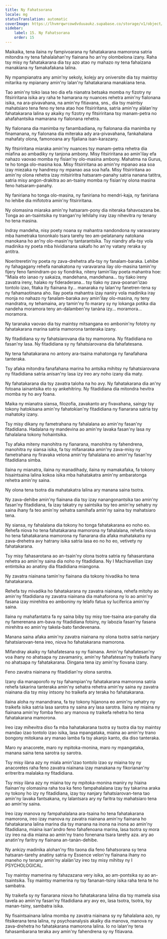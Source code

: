 ```yaml
---
title: Ny Fahatsorana
locale: mg
statusTranslation: automatic
coverImage: https://lhvmrqwrcowdvduuaukz.supabase.co/storage/v1/object/public/strapi-uploads/small_cover-educacion-fundamental.webp-2d51a7828a2b1309555be27f7e2a61a0.webp
sidebar:
    label: 15. Ny Fahatsorana
    order: 15
---
```

Maikaika, tena ilaina ny fampivoarana ny fahatakarana mamorona satria mitondra ny tena fahalalahan'ny fiainana ho an'ny olombelona izany. Raha tsy misy ny fahatakarana dia tsy azo atao ny mahazo ny tena fahaizana manakiana ny famakafakana lalina.

Ny mpampianatra any amin'ny sekoly, kolejy ary oniversite dia tsy maintsy mitarika ny mpianany amin'ny lalan'ny fahatakarana manakiana tena.

Tao amin'ny toko lasa teo dia efa nianatra betsaka momba ny fizotry ny fitsiriritana isika ary raha te hamarana ny nuances rehetra amin'ny fialonana isika, na ara-pivavahana, na amin'ny fitiavana, sns., dia tsy maintsy mahatsiaro tena feno ny tena atao hoe fitsiriritana, satria amin'ny alàlan'ny fahatakarana lalina sy akaiky ny fizotry ny fitsiriritana tsy manam-petra no ahafahantsika mamarana ny fialonana rehetra.

Ny fialonana dia manimba ny fanambadiana, ny fialonana dia manimba ny finamanana, ny fialonana dia miteraka ady ara-pivavahana, fankahalana mahafaty olona, ​​famonoana ary fijaliana isan-karazany.

Ny fitsiriritana miaraka amin'ny nuances tsy manam-petra rehetra dia miafina ao ambadiky ny tanjona ambony. Misy fitsiriritana ao amin'ilay efa nahazo vaovao momba ny fisian'ny olo-masina ambony. Mahatma na Gurus, te ho tonga olo-masina koa. Misy fitsiriritana ao amin'ny mpanao asa soa izay miezaka ny handresy ny mpanao asa soa hafa. Misy fitsiriritana ao amin'ny olona rehetra izay mitsiriritra hatsaram-panahy satria nanana tatitra, satria misy angon-drakitra ao an-tsainy momba ny fisian'ny olona masina feno hatsaram-panahy.

Ny faniriana ho tonga olo-masina, ny faniriana ho mendri-kaja, ny faniriana ho lehibe dia mifototra amin'ny fitsiriritana.

Ny olomasina miaraka amin'ny hatsaram-pony dia niteraka fahavoazana be. Tonga ao an-tsaintsika ny trangan'ny lehilahy iray izay nihevitra ny tenany ho tena masina.

Indray mandeha, nisy poety noana sy mahantra nandondona ny varavarany mba hametraka tononkalo tsara tarehy teo am-pelatanany natokana manokana ho an'ny olo-masin'ny tantarantsika. Tsy niandry afa-tsy vola madinika ny poeta mba hividianana sakafo ho an'ny vatany reraka sy antitra.

Noeritreretin'ny poeta ny zava-drehetra afa-tsy ny fanalam-baraka. Lehibe ny fahagagany rehefa nanakatona ny varavarana ilay olo-masina tamin'ny fijery feno famindram-po sy fiondrika, niteny tamin'ilay poeta mahantra hoe: "Miala eto ianao ry sakaiza, mandehana, mandehana... tsy tiako ireny zavatra ireny, halako ny fideraderana... tsy tiako ny zava-poanan'izao tontolo izao, fitaka ity fiainana ity... manaraka ny lalan'ny fanetren-tena sy ny fahamaotinana aho. Ilay poeta mahantra izay naniry vola madinika iray monja no nahazo ny fanalam-baraka avy amin'ilay olo-masina, ny teny mandratra, ny tehamaina, ary tamin'ny fo marary sy ny lokanga potika dia nandeha moramora teny an-dalamben'ny tanàna izy... moramora... moramora.

Ny taranaka vaovao dia tsy maintsy mitsangana eo ambonin'ny fototry ny fahatakarana marina satria mamorona tanteraka izany.

Ny fitadidiana sy ny fahatsiarovana dia tsy mamorona. Ny fitadidiana no fasan'ny lasa. Ny fitadidiana sy ny fahatsiarovana dia fahafatesana.

Ny tena fahatakarana no antony ara-tsaina mahatonga ny fanafahana tanteraka.

Tsy afaka mitondra fanafahana marina ho antsika mihitsy ny fahatsiarovana ny fitadidiana satria anisan'ny lasa izy ireo ary noho izany dia maty.

Ny fahatakarana dia tsy zavatra taloha na ho avy. Ny fahatakarana dia an'ny fotoana iainantsika eto sy ankehitriny. Ny fitadidiana dia mitondra hevitra momba ny ho avy foana.

Maika ny mianatra siansa, filozofia, zavakanto ary fivavahana, saingy tsy tokony hatokisana amin'ny fahatokian'ny fitadidiana ny fianarana satria tsy mahatoky izany.

Tsy misy dikany ny fametrahana ny fahalalana ao amin'ny fasan'ny fitadidiana. Hadalana ny mandevina ao amin'ny lavaka fasan'ny lasa ny fahalalana tokony hohaintsika.

Tsy afaka miteny manohitra ny fianarana, manohitra ny fahendrena, manohitra ny siansa isika, fa tsy mifanaraka amin'ny zava-misy ny fametrahana ny firavaka velona amin'ny fahalalana eo amin'ny fasan'ny fitadidiana simba.

Ilaina ny mianatra, ilaina ny manadihady, ilaina ny mamakafaka, fa tokony hisaintsaina lalina kokoa isika mba hahatakatra amin'ny ambaratonga rehetra amin'ny saina.

Ny olona tena tsotra dia mahatakatra lalina ary manana saina tsotra.

Ny zava-dehibe amin'ny fiainana dia tsy izay nanangonantsika tao amin'ny fasan'ny fitadidiana, fa izay takatry ny saintsika tsy teo amin'ny sehatry ny saina ihany fa teo amin'ny sehatra samihafa amin'ny saina tsy mahatsiaro tena.

Ny siansa, ny fahalalana dia tokony ho tonga fahatakarana eo noho eo. Rehefa niova ho tena fahatakarana mamorona ny fahalalana, rehefa niova ho tena fahatakarana mamorona ny fianarana dia afaka mahatakatra ny zava-drehetra avy hatrany isika satria lasa eo no ho eo, vetivety ny fahatakarana.

Tsy misy fahasarotana ao an-tsain'ny olona tsotra satria ny fahasarotana rehetra ao amin'ny saina dia noho ny fitadidiana. Ny I Machiavellian izay entintsika ao anatiny dia fitadidiana miangona.

Ny zavatra niainana tamin'ny fiainana dia tokony hivadika ho tena fahatakarana.

Rehefa tsy mivadika ho fahatakarana ny zavatra niainana, rehefa mitohy ao amin'ny fitadidiana ny zavatra niainana dia mahaforona ny lo ao amin'ny fasana izay mirehitra eo amboniny ny lelafo fatua sy luciferica amin'ny saina.

Ilaina ny mahafantatra fa ny saina biby tsy misy toe-tsaina ara-panahy dia ny famerenana am-bava ny fitadidiana fotsiny, ny labozia fasan'ny fasana mirehitra eo amin'ny takela-bato fandevenana.

Manana saina afaka amin'ny zavatra niainana ny olona tsotra satria nanjary fahatsiarovan-tena ireo, niova ho fahatakarana mamorona.

Mifandray akaiky ny fahafatesana sy ny fiainana. Amin'ny fahafatesan'ny voa ihany no ahatsapa ny zavamaniry, amin'ny fahafatesan'ny traikefa ihany no ahatsapa ny fahatakarana. Dingana tena izy amin'ny fiovana izany.

Feno zavatra niainana ny fitadidian'ny olona sarotra.

Izany dia manaporofo ny tsy fahampian'ny fahatakarana mamorona satria rehefa takarina tanteraka amin'ny sehatra rehetra amin'ny saina ny zavatra niainana dia tsy misy intsony ho traikefa ary teraka ho fahatakarana.

Ilaina aloha ny manandrana, fa tsy tokony hijanona eo amin'ny sehatry ny traikefa isika satria lasa sarotra ny saina ary lasa sarotra. Ilaina ny miaina ny fiainana amin'ny fomba feno ary manova ny traikefa rehetra ho tena fahatakarana mamorona.

Ireo izay mihevitra diso fa mba hahatakarana tsotra sy tsotra dia tsy maintsy mandao izao tontolo izao isika, lasa mpangataka, miaina ao amin'ny trano bongony mitokana ary manao lamba fa tsy akanjo kanto, dia diso tanteraka.

Maro ny anacorete, maro ny mpitoka-monina, maro ny mpangataka, manana saina tena sarotra sy sarotra.

Tsy misy ilàna azy ny miala amin'izao tontolo izao sy miaina toy ny anacoretes raha feno zavatra niainana izay manakana ny fikorianan'ny eritreritra malalaka ny fitadidiana.

Tsy misy ilàna azy ny miaina toy ny mpitoka-monina maniry ny hiaina fiainan'ny olomasina raha toa ka feno fampahalalana izay tsy takarina araka ny tokony ho izy ny fitadidiana, izay tsy nanjary fahatsiarovan-tena tao amin'ny lavaka fantsakana, ny lalantsara ary ny faritra tsy mahatsiaro tena ao amin'ny saina.

Ireo izay manova ny fampahalalana ara-tsaina ho tena fahatakarana mamorona, ireo izay manova ny zavatra niainana amin'ny fiainana ho fahatakarana lalina marina dia tsy manana na inona na inona ao amin'ny fitadidiana, miaina isan'andro feno fahafenoana marina, lasa tsotra sy mora izy ireo na dia miaina ao amin'ny trano fonenana tsara tarehy aza. ary ao anatin'ny faritry ny fiainana an-tanàn-dehibe.

Ny ankizy madinika alohan'ny fito taona dia feno fahatsorana sy tena hatsaran-tarehy anatiny satria ny Essence velon'ny fiainana ihany no maneho ny tenany amin'ny alalàn'izy ireo tsy misy mihitsy ny I PSYCHOLOGICAL.

Tsy maintsy mamerina ny fahazazana very isika, ao am-pontsika sy ao an-tsaintsika. Tsy maintsy mamerina ny tsy fananan-tsiny isika raha tena te ho sambatra.

Ny traikefa sy ny fianarana niova ho fahatakarana lalina dia tsy mamela sisa tavela ao amin'ny fasan'ny fitadidiana ary avy eo, lasa tsotra, tsotra, tsy manan-tsiny, sambatra isika.

Ny fisaintsainana lalina momba ny zavatra niainana sy ny fahalalana azo, ny fitsikerana tena lalina, ny psychoanalysis akaiky dia manova, manova ny zava-drehetra ho fahatakarana mamorona lalina. Io no lalan'ny tena fahasambarana teraka avy amin'ny fahendrena sy ny fitiavana.

